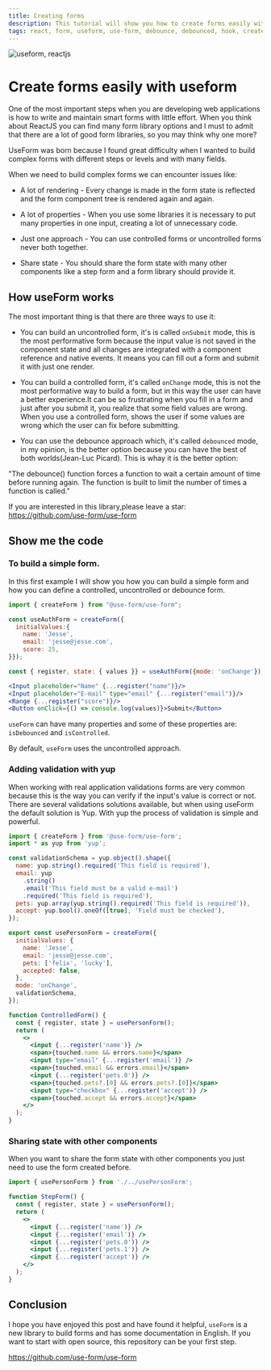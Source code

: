 ```yaml
---
title: Creating forms
description: This tutorial will show you how to create forms easily with useform.
tags: react, form, useform, use-form, debounce, debounced, hook, create, creating-a-form, html
---
```


![useform, reactjs](https://res.cloudinary.com/practicaldev/image/fetch/s--SOHJ-nn6--/c_imagga_scale,f_auto,fl_progressive,h_420,q_auto,w_1000/https://dev-to-uploads.s3.amazonaws.com/i/a0qtwoo6xz02au5p958w.png)

# Create forms easily with useform

One of the most important steps when you are developing web applications is how to write and maintain smart forms with little effort.
When you think about ReactJS you can find many form library options and I must to admit that there are a lot of good form libraries, so you may think why one more?

UseForm was born because I found great difficulty when I wanted to build complex forms with different steps or levels and with many fields.

When we need to build complex forms we can encounter issues like:

- A lot of rendering - Every change is made in the form state is reflected and the form component tree is rendered again and again.

- A lot of properties - When you use some libraries it is necessary to put many properties in one input, creating a lot of unnecessary code.

- Just one approach - You can use controlled forms or uncontrolled forms never both together.

- Share state - You should share the form state with many other components like a step form and a form library should provide it.

## How useForm works

The most important thing is that there are three ways to use it:

- You can build an uncontrolled form, it's is called `onSubmit` mode, this is the most performative form because the input value is not saved in the component state and all changes are integrated with a component reference and native events. It means you can fill out a form and submit it with just one render.

- You can build a controlled form, it's called `onChange` mode, this is not the most performative way to build a form, but in this way the user can have a better experience.It can be so frustrating when you fill in a form and just after you submit it, you realize that some field values are wrong. When you use a controlled form, shows the user if some values are wrong which the user can fix before submitting.

- You can use the debounce approach which, it's called `debounced` mode, in my opinion, is the better option because you can have the best of both worlds(Jean-Luc Picard). This is whay it is the better option:

"The debounce() function forces a function to wait a certain amount of time before running again. The function is built to limit the number of times a function is called."

If you are interested in this library,please leave a star: https://github.com/use-form/use-form

## Show me the code

### To build a simple form.

In this first example I will show you how you can build a simple form and how you can define a controlled, uncontrolled or debounce form.

```jsx
import { createForm } from "@use-form/use-form";

const useAuthForm = createForm({
  initialValues:{
    name: 'Jesse',
    email: 'jesse@jesse.com',
    score: 25,
}});

const { register, state: { values }} = useAuthForm({mode: 'onChange'});

<Input placeholder="Name" {...register("name")}/>
<Input placeholder="E-mail" type="email" {...register("email")}/>
<Range {...register("score")}/>
<Button onClick={() => console.log(values)}>Submit</Button>
```

`useForm` can have many properties and some of these properties are: `isDebounced` and `isControlled`.

By default, `useForm` uses the uncontrolled approach.

### Adding validation with yup

When working with real application validations forms are very common because this is the way you can verify if the input's value is correct or not. There are several validations solutions available, but when using useForm the default solution is Yup. With yup the process of validation is simple and powerful.

```jsx
import { createForm } from '@use-form/use-form';
import * as yup from 'yup';

const validationSchema = yup.object().shape({
  name: yup.string().required('This field is required'),
  email: yup
    .string()
    .email('This field must be a valid e-mail')
    .required('This field is required'),
  pets: yup.array(yup.string().required('This field is required')),
  accept: yup.bool().oneOf([true], 'Field must be checked'),
});

export const usePersonForm = createForm({
  initialValues: {
    name: 'Jesse',
    email: 'jesse@jesse.com',
    pets: ['felix', 'lucky'],
    accepted: false,
  },
  mode: 'onChange',
  validationSchema,
});

function ControlledForm() {
  const { register, state } = usePersonForm();
  return (
    <>
      <input {...register('name')} />
      <span>{touched.name && errors.name}</span>
      <input type="email" {...register('email')} />
      <span>{touched.email && errors.email}</span>
      <input {...register('pets.0')} />
      <span>{touched.pets?.[0] && errors.pets?.[0]}</span>
      <input type="checkbox" {...register('accept')} />
      <span>{touched.accept && errors.accept}</span>
    </>
  );
}
```

### Sharing state with other components

When you want to share the form state with other components you just need to use the form created before.

```jsx
import { usePersonForm } from './../usePersonForm';

function StepForm() {
  const { register, state } = usePersonForm();
  return (
    <>
      <input {...register('name')} />
      <input {...register('email')} />
      <input {...register('pets.0')} />
      <input {...register('pets.1')} />
      <input {...register('accept')} />
    </>
  );
}
```

## Conclusion

I hope you have enjoyed this post and have found it helpful, `useForm` is a new library to build forms and has some documentation in English. If you want to start with open source, this repository can be your first step.

https://github.com/use-form/use-form
